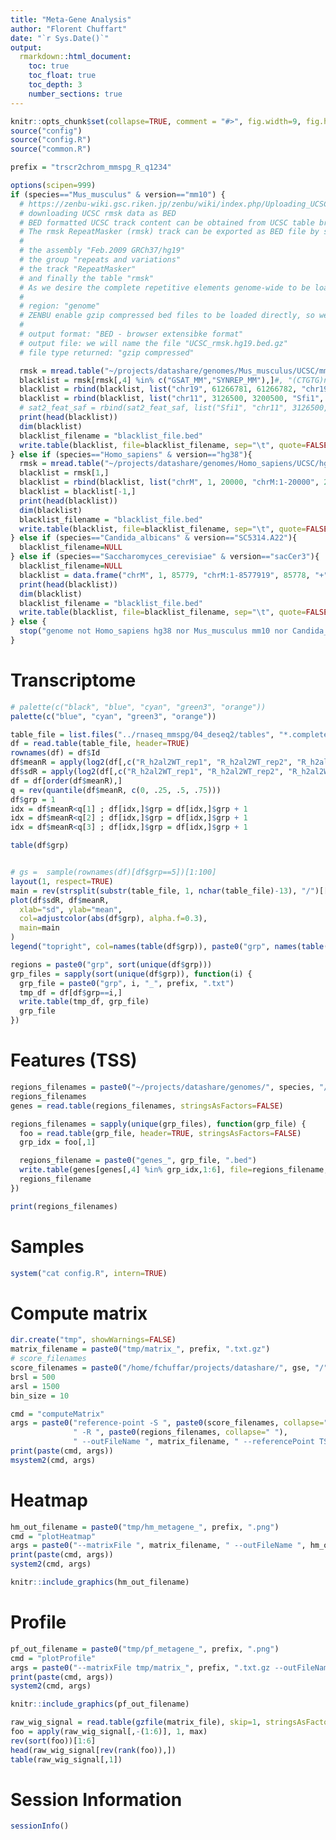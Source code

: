 ```yaml
---
title: "Meta-Gene Analysis"
author: "Florent Chuffart"
date: "`r Sys.Date()`"
output:
  rmarkdown::html_document:
    toc: true
    toc_float: true
    toc_depth: 3
    number_sections: true
---
```



```r
knitr::opts_chunk$set(collapse=TRUE, comment = "#>", fig.width=9, fig.height=6, eval=TRUE, echo=FALSE, results="hide")
source("config")
source("config.R")
source("common.R")
```


```r
prefix = "trscr2chrom_mmspg_R_q1234"
```

```r
options(scipen=999)
if (species=="Mus_musculus" & version=="mm10") {
  # https://zenbu-wiki.gsc.riken.jp/zenbu/wiki/index.php/Uploading_UCSC_repetitive_elements_track
  # downloading UCSC rmsk data as BED
  # BED formatted UCSC track content can be obtained from UCSC table broswer.
  # The rmsk RepeatMasker (rmsk) track can be exported as BED file by selecting
  #
  # the assembly "Feb.2009 GRCh37/hg19"
  # the group "repeats and variations"
  # the track "RepeatMasker"
  # and finally the table "rmsk"
  # As we desire the complete repetitive elements genome-wide to be loaded into ZENBU, therefore we select
  #
  # region: "genome"
  # ZENBU enable gzip compressed bed files to be loaded directly, so we will further select :
  #
  # output format: "BED - browser extensibke format"
  # output file: we will name the file "UCSC_rmsk.hg19.bed.gz"
  # file type returned: "gzip compressed"

  rmsk = mread.table("~/projects/datashare/genomes/Mus_musculus/UCSC/mm10/rmsk.mm10.bed", skip=1, stringsAsFactors=FALSE)
  blacklist = rmsk[rmsk[,4] %in% c("GSAT_MM","SYNREP_MM"),]#, "(CTGTG)n"),]#
  blacklist = rbind(blacklist, list("chr19", 61266781, 61266782, "chr19:61266781-61266782", 1404, "+"))
  blacklist = rbind(blacklist, list("chr11", 3126500, 3200500, "Sfi1", 300, "-"))
  # sat2_feat_saf = rbind(sat2_feat_saf, list("Sfi1", "chr11", 3126500, 3200500, "-"))
  print(head(blacklist))
  dim(blacklist)
  blacklist_filename = "blacklist_file.bed"
  write.table(blacklist, file=blacklist_filename, sep="\t", quote=FALSE,row.names=FALSE, col.names=FALSE)      
} else if (species=="Homo_sapiens" & version=="hg38"){
  rmsk = mread.table("~/projects/datashare/genomes/Homo_sapiens/UCSC/hg38/rmsk.hg38.bed", skip=1, stringsAsFactors=FALSE)
  blacklist = rmsk[1,]
  blacklist = rbind(blacklist, list("chrM", 1, 20000, "chrM:1-20000", 20000, "+"))
  blacklist = blacklist[-1,]
  print(head(blacklist))
  dim(blacklist)
  blacklist_filename = "blacklist_file.bed"
  write.table(blacklist, file=blacklist_filename, sep="\t", quote=FALSE,row.names=FALSE, col.names=FALSE)      
} else if (species=="Candida_albicans" & version=="SC5314.A22"){
  blacklist_filename=NULL
} else if (species=="Saccharomyces_cerevisiae" & version=="sacCer3"){
  blacklist_filename=NULL
  blacklist = data.frame("chrM", 1, 85779, "chrM:1-8577919", 85778, "+")
  print(head(blacklist))
  dim(blacklist)
  blacklist_filename = "blacklist_file.bed"
  write.table(blacklist, file=blacklist_filename, sep="\t", quote=FALSE,row.names=FALSE, col.names=FALSE)      
} else {
  stop("genome not Homo_sapiens hg38 nor Mus_musculus mm10 nor Candida_albicans SC5314.A22 nor Saccharomyces_cerevisiae sacCer3")
}
```



# Transcriptome


```r
# palette(c("black", "blue", "cyan", "green3", "orange"))
palette(c("blue", "cyan", "green3", "orange")) 

table_file = list.files("../rnaseq_mmspg/04_deseq2/tables", "*.complete.txt", full.names=TRUE)[1]
df = read.table(table_file, header=TRUE)
rownames(df) = df$Id
df$meanR = apply(log2(df[,c("R_h2al2WT_rep1", "R_h2al2WT_rep2", "R_h2al2WT_rep3")] + 1), 1, mean)
df$sdR = apply(log2(df[,c("R_h2al2WT_rep1", "R_h2al2WT_rep2", "R_h2al2WT_rep3")] + 1), 1, sd)
df = df[order(df$meanR),]
q = rev(quantile(df$meanR, c(0, .25, .5, .75)))
df$grp = 1
idx = df$meanR<q[1] ; df[idx,]$grp = df[idx,]$grp + 1
idx = df$meanR<q[2] ; df[idx,]$grp = df[idx,]$grp + 1
idx = df$meanR<q[3] ; df[idx,]$grp = df[idx,]$grp + 1

table(df$grp)


# gs =  sample(rownames(df)[df$grp==5])[1:100]
layout(1, respect=TRUE)
main = rev(strsplit(substr(table_file, 1, nchar(table_file)-13), "/")[[1]])[1]
plot(df$sdR, df$meanR, 
  xlab="sd", ylab="mean", 
  col=adjustcolor(abs(df$grp), alpha.f=0.3),
  main=main 
)
legend("topright", col=names(table(df$grp)), paste0("grp", names(table(df$grp)), " (", table(df$grp), ")"), pch=1)

regions = paste0("grp", sort(unique(df$grp)))
grp_files = sapply(sort(unique(df$grp)), function(i) {
  grp_file = paste0("grp", i, "_", prefix, ".txt")
  tmp_df = df[df$grp==i,]
  write.table(tmp_df, grp_file)
  grp_file
})

```

# Features (TSS)


```r
regions_filenames = paste0("~/projects/datashare/genomes/", species, "/", annotation, "/", version, "/Annotation/Genes/genes.bed")
regions_filenames
genes = read.table(regions_filenames, stringsAsFactors=FALSE)

regions_filenames = sapply(unique(grp_files), function(grp_file) {
  foo = read.table(grp_file, header=TRUE, stringsAsFactors=FALSE)
  grp_idx = foo[,1]

  regions_filename = paste0("genes_", grp_file, ".bed")
  write.table(genes[genes[,4] %in% grp_idx,1:6], file=regions_filename, sep="\t", quote=FALSE, row.names=FALSE, col.names=FALSE)
  regions_filename
})
```


```r
print(regions_filenames)
```



# Samples

```r
system("cat config.R", intern=TRUE)
```

# Compute matrix

```r
dir.create("tmp", showWarnings=FALSE)
matrix_filename = paste0("tmp/matrix_", prefix, ".txt.gz")
# score_filenames
score_filenames = paste0("/home/fchuffar/projects/datashare/", gse, "/", samples, "_end-to-end_trim30_bowtie2_", species, "_", annotation, "_", version, "_srt_", sr_or_pe, "_30_4_RPKM.bw")
brsl = 500
arsl = 1500
bin_size = 10

cmd = "computeMatrix"
args = paste0("reference-point -S ", paste0(score_filenames, collapse=" "),  
              " -R ", paste0(regions_filenames, collapse=" "), 
              " --outFileName ", matrix_filename, " --referencePoint TSS --binSize ", bin_size, "  --beforeRegionStartLength ", brsl, " --afterRegionStartLength ", arsl, " --numberOfProcessors 32 --sortRegions descend --blackListFileName blacklist_file.bed")
print(paste(cmd, args))
msystem2(cmd, args)

```

# Heatmap



```r
hm_out_filename = paste0("tmp/hm_metagene_", prefix, ".png")
cmd = "plotHeatmap"
args = paste0("--matrixFile ", matrix_filename, " --outFileName ", hm_out_filename, " --colorMap YlOrRd --sortRegions descend  --samplesLabel ", paste0(samples, collapse=" "), " --regionsLabel ", paste0(regions, collapse=" "))
print(paste(cmd, args))
system2(cmd, args)
```

```r
knitr::include_graphics(hm_out_filename)
```




# Profile


```r
pf_out_filename = paste0("tmp/pf_metagene_", prefix, ".png")
cmd = "plotProfile"
args = paste0("--matrixFile tmp/matrix_", prefix, ".txt.gz --outFileName ", pf_out_filename, "  --perGroup --samplesLabel ", paste0(samples, collapse=" "), " --regionsLabel ", paste0(regions, collapse=" "))
print(paste(cmd, args))
system2(cmd, args)
```



```r
knitr::include_graphics(pf_out_filename)
```










```r
raw_wig_signal = read.table(gzfile(matrix_file), skip=1, stringsAsFactors=FALSE)
foo = apply(raw_wig_signal[,-(1:6)], 1, max)
rev(sort(foo))[1:6]
head(raw_wig_signal[rev(rank(foo)),])
table(raw_wig_signal[,1])
```




# Session Information

```r
sessionInfo()
```



























